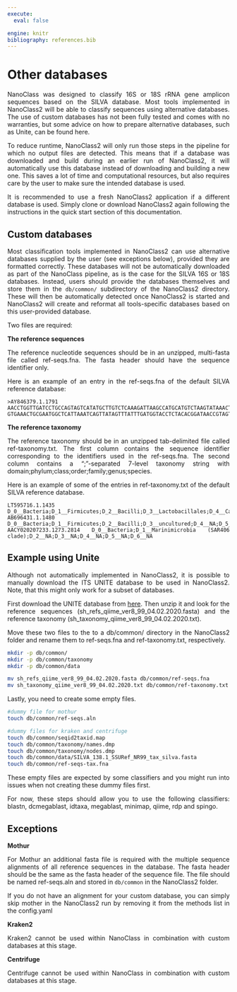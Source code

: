 ---
execute:
  eval: false

engine: knitr
bibliography: references.bib
---

<div style="text-align: justify">


# Other databases

NanoClass was designed to classify 16S or 18S rRNA gene amplicon sequences based on the SILVA database. Most tools implemented in NanoClass2 will be able to classify sequences using alternative databases. The use of custom databases has not been fully tested and comes with no warranties, but some advice on how to prepare alternative databases, such as Unite, can be found here.

::: {.callout-important}
To reduce runtime, NanoClass2 will only run those steps in the pipeline for which no output files are detected. This means that if a database was downloaded and build during an earlier run of NanoClass2, it will automatically use this database instead of downloading and building a new one. This saves a lot of time and computational resources, but also requires care by the user to make sure the intended database is used.

It is recommended to use a fresh NanoClass2 application if a different database is used. Simply clone or download NanoClass2 again following the instructions in the quick start section of this documentation.
:::


## Custom databases

Most classification tools implemented in NanoClass2 can use alternative databases supplied by the user (see exceptions below), provided they are formatted correctly. These databases will not be automatically downloaded as part of the NanoClass pipeline, as is the case for the SILVA 16S or 18S databases. Instead, users should provide the databases themselves and store them in the `db/common/` subdirectory of the NanoClass2 directory. These will then be automatically detected once NanoClass2 is started and NanoClass2 will create and reformat all tools-specific databases based on this user-provided database.

Two files are required:

**The reference sequences**

The reference nucleotide sequences should be in an unzipped, multi-fasta file called ref-seqs.fna. The fasta header should have the sequence identifier only.

Here is an example of an entry in the ref-seqs.fna of the default SILVA reference database:

```
>AY846379.1.1791
AACCTGGTTGATCCTGCCAGTAGTCATATGCTTGTCTCAAAGATTAAGCCATGCATGTCTAAGTATAAACTGCTTATACT
GTGAAACTGCGAATGGCTCATTAAATCAGTTATAGTTTATTTGATGGTACCTCTACACGGATAACCGTAGTAATTCTAGA
```

**The reference taxonomy**

The reference taxonomy should be in an unzipped tab-delimited file called ref-taxonomy.txt. The first column contains the sequence identifier corresponding to the identifiers used in the ref-seqs.fna. The second column contains a “;”-separated 7-level taxonomy string with domain;phylum;class;order;family;genus;species.

Here is an example of some of the entries in ref-taxonomy.txt of the default SILVA reference database.

```
LT595716.1.1435 D_0__Bacteria;D_1__Firmicutes;D_2__Bacilli;D_3__Lactobacillales;D_4__Carnobacteriaceae;D_5__Jeotgalibaca;D_6__NA
AB696431.1.1480 D_0__Bacteria;D_1__Firmicutes;D_2__Bacilli;D_3__uncultured;D_4__NA;D_5__NA;D_6__NA
AACY020207233.1273.2814 D_0__Bacteria;D_1__Marinimicrobia (SAR406 clade);D_2__NA;D_3__NA;D_4__NA;D_5__NA;D_6__NA
```


## Example using Unite

Although not automatically implemented in NanoClass2, it is possible to manually download the ITS UNITE database to be used in NanoClass2. Note, that this might only work for a subset of databases.

First download the UNITE database from [here](https://files.plutof.ut.ee/public/orig/98/AE/98AE96C6593FC9C52D1C46B96C2D9064291F4DBA625EF189FEC1CCAFCF4A1691.gz). Then unzip it and look for the reference sequences (sh_refs_qiime_ver8_99_04.02.2020.fasta) and the reference taxonomy (sh_taxonomy_qiime_ver8_99_04.02.2020.txt).

Move these two files to the to a db/common/ directory in the NanoClass2 folder and rename them to ref-seqs.fna and ref-taxonomy.txt, respectively.


```{bash}
mkdir -p db/common/
mkdir -p db/common/taxonomy
mkdir -p db/common/data

mv sh_refs_qiime_ver8_99_04.02.2020.fasta db/common/ref-seqs.fna
mv sh_taxonomy_qiime_ver8_99_04.02.2020.txt db/common/ref-taxonomy.txt
```

Lastly, you need to create some empty files.

```{bash}
#dummy file for mothur
touch db/common/ref-seqs.aln

#dummy files for kraken and centrifuge
touch db/common/seqid2taxid.map
touch db/common/taxonomy/names.dmp
touch db/common/taxonomy/nodes.dmp
touch db/common/data/SILVA_138.1_SSURef_NR99_tax_silva.fasta
touch db/common/ref-seqs-tax.fna
```

These empty files are expected by some classifiers and you might run into issues when not creating these dummy files first.

For now, these steps should allow you to use the following classifiers: blastn, dcmegablast, idtaxa, megablast, minimap, qiime, rdp and spingo.

## Exceptions

**Mothur**

For Mothur an additional fasta file is required with the multiple sequence alignments of all reference sequences in the database. The fasta header should be the same as the fasta header of the sequence file. The file should be named ref-seqs.aln and stored in `db/common` in the NanoClass2 folder.

If you do not have an alignment for your custom database, you can simply skip mother in the NanoClass2 run by removing it from the methods list in the config.yaml

**Kraken2**

Kraken2 cannot be used within NanoClass in combination with custom databases at this stage.

**Centrifuge**

Centrifuge cannot be used within NanoClass in combination with custom databases at this stage.

